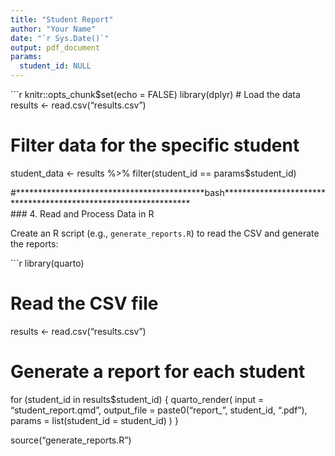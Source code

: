 ```yaml
---
title: "Student Report"
author: "Your Name"
date: "`r Sys.Date()`"
output: pdf_document
params:
  student_id: NULL
---
```


```r
knitr::opts_chunk$set(echo = FALSE)
library(dplyr)
# Load the data
results <- read.csv("results.csv")

# Filter data for the specific student
student_data <- results %>% filter(student_id == params$student_id)

#*******************************************bash****************************************************************  
### 4. Read and Process Data in R

Create an R script (e.g., `generate_reports.R`) to read the CSV and generate the reports:

```r
library(quarto)

# Read the CSV file
results <- read.csv("results.csv")

# Generate a report for each student
for (student_id in results$student_id) {
  quarto_render(
    input = "student_report.qmd",
    output_file = paste0("report_", student_id, ".pdf"),
    params = list(student_id = student_id)
  )
}

source("generate_reports.R")


